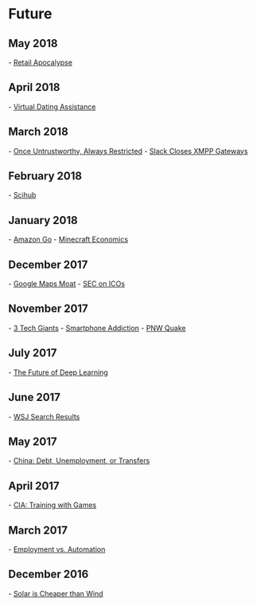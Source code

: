 
= Future =

== May 2018 ==
- [[https://www.strongtowns.org/journal/2018/4/23/bon-ton-gone|Retail Apocalypse]]
== April 2018 ==
- [[https://qz.com/1247382/online-dating-is-so-awful-that-people-are-paying-virtual-dating-assistants-to-impersonate-them/|Virtual Dating Assistance]]
== March 2018 ==
- [[https://www.reuters.com/article/us-china-credit/china-to-bar-people-with-bad-social-credit-from-planes-trains-idUSKCN1GS10S|Once Untrustworthy, Always Restricted]]
- [[https://opkode.com/blog/slacks-bait-and-switch/|Slack Closes XMPP Gateways]]
== February 2018 ==
- [[https://www.theverge.com/2018/2/8/16985666/alexandra-elbakyan-sci-hub-open-access-science-papers-lawsuit|Scihub]]
== January 2018 ==
- [[https://stratechery.com/2018/amazons-go-and-the-future/|Amazon Go]]
- [[https://www.alicemaz.com/writing/minecraft.html|Minecraft Economics]]
== December 2017 ==
- [[https://www.justinobeirne.com/google-maps-moat|Google Maps Moat]]
- [[https://www.sec.gov/news/public-statement/statement-clayton-2017-12-11|SEC on ICOs]]
== November 2017 ==
- [[https://staltz.com/the-web-began-dying-in-2014-heres-how.html|3 Tech Giants]]
- [[https://www.theguardian.com/technology/2017/oct/05/smartphone-addiction-silicon-valley-dystopia|Smartphone Addiction]]
- [[https://www.newyorker.com/magazine/2015/07/20/the-really-big-one|PNW Quake]]
== July 2017 ==
- [[https://blog.keras.io/the-future-of-deep-learning.html|The Future of Deep Learning]]
== June 2017 ==
- [[https://www.bloomberg.com/news/articles/2017-06-05/wsj-ends-google-users-free-ride-then-fades-in-search-results|WSJ Search Results]]
== May 2017 ==
- [[http://carnegieendowment.org/chinafinancialmarkets/66221| China: Debt, Unemployment, or Transfers]]
== April 2017 ==
- [[https://arstechnica.com/gaming/2017/03/the-cia-uses-board-games-to-train-officers-and-i-got-to-play-them/|CIA: Training with Games]]
== March 2017 ==
- [[http://ideas.ted.com/the-rise-of-the-useless-class/|Employment vs. Automation]]
== December 2016 ==
- [[https://www.bloomberg.com/news/articles/2016-12-15/world-energy-hits-a-turning-point-solar-that-s-cheaper-than-wind|Solar is Cheaper than Wind]]
